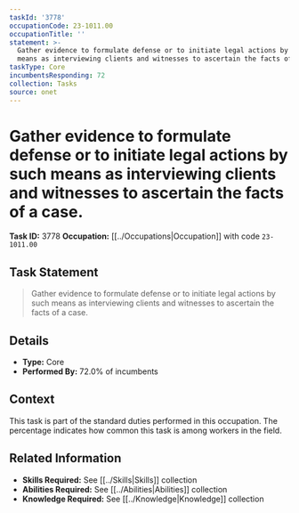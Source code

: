 ```yaml
---
taskId: '3778'
occupationCode: 23-1011.00
occupationTitle: ''
statement: >-
  Gather evidence to formulate defense or to initiate legal actions by such
  means as interviewing clients and witnesses to ascertain the facts of a case.
taskType: Core
incumbentsResponding: 72
collection: Tasks
source: onet
---
```

# Gather evidence to formulate defense or to initiate legal actions by such means as interviewing clients and witnesses to ascertain the facts of a case.

**Task ID:** 3778
**Occupation:** [[../Occupations|Occupation]] with code `23-1011.00`

## Task Statement

> Gather evidence to formulate defense or to initiate legal actions by such means as interviewing clients and witnesses to ascertain the facts of a case.

## Details

- **Type:** Core
- **Performed By:** 72.0% of incumbents

## Context

This task is part of the standard duties performed in this occupation. The percentage indicates how common this task is among workers in the field.

## Related Information

- **Skills Required:** See [[../Skills|Skills]] collection
- **Abilities Required:** See [[../Abilities|Abilities]] collection
- **Knowledge Required:** See [[../Knowledge|Knowledge]] collection
